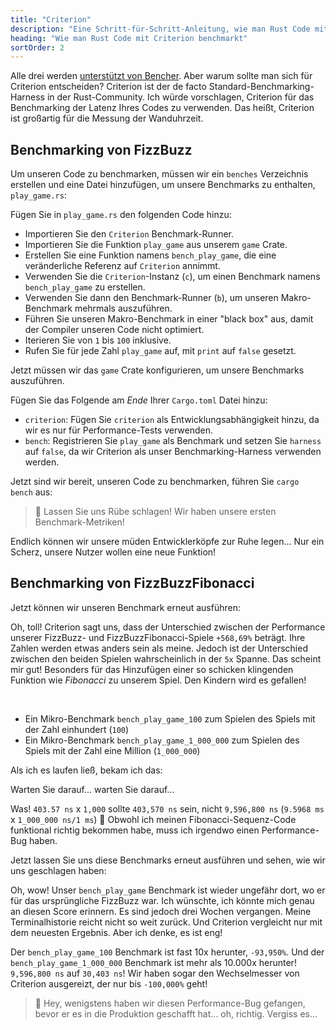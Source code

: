 ```yaml
---
title: "Criterion"
description: "Eine Schritt-für-Schritt-Anleitung, wie man Rust Code mit Criterion benchmarkt"
heading: "Wie man Rust Code mit Criterion benchmarkt"
sortOrder: 2
---
```



<Benchmarking />

<WhatIsRust />

<FizzBuzzRust />

<StepByStepRust />

<MicroVsMacro />

<BenchmarkingRust />

Alle drei werden [unterstützt von Bencher](/docs/de/explanation/adapters/). Aber warum sollte man sich für Criterion entscheiden?
Criterion ist der de facto Standard-Benchmarking-Harness in der Rust-Community.
Ich würde vorschlagen, Criterion für das Benchmarking der Latenz Ihres Codes zu verwenden.
Das heißt, Criterion ist großartig für die Messung der Wanduhrzeit.

<FizzBuzzRefactor />

## Benchmarking von FizzBuzz

Um unseren Code zu benchmarken, müssen wir ein `benches` Verzeichnis erstellen und eine Datei hinzufügen, um unsere Benchmarks zu enthalten, `play_game.rs`:

<GameBenchesTree />

Fügen Sie in `play_game.rs` den folgenden Code hinzu:

<FizzBuzzRefactorBenchesCode />

- Importieren Sie den `Criterion` Benchmark-Runner.
- Importieren Sie die Funktion `play_game` aus unserem `game` Crate.
- Erstellen Sie eine Funktion namens `bench_play_game`, die eine veränderliche Referenz auf `Criterion` annimmt.
- Verwenden Sie die `Criterion`-Instanz (`c`), um einen Benchmark namens `bench_play_game` zu erstellen.
- Verwenden Sie dann den Benchmark-Runner (`b`), um unseren Makro-Benchmark mehrmals auszuführen.
- Führen Sie unseren Makro-Benchmark in einer "black box" aus, damit der Compiler unseren Code nicht optimiert.
- Iterieren Sie von `1` bis `100` inklusive.
- Rufen Sie für jede Zahl `play_game` auf, mit `print` auf `false` gesetzt.

Jetzt müssen wir das `game` Crate konfigurieren, um unsere Benchmarks auszuführen.

Fügen Sie das Folgende am _Ende_ Ihrer `Cargo.toml` Datei hinzu:

<GameCargoToml />

- `criterion`: Fügen Sie `criterion` als Entwicklungsabhängigkeit hinzu, da wir es nur für Performance-Tests verwenden.
- `bench`: Registrieren Sie `play_game` als Benchmark und setzen Sie `harness` auf `false`, da wir Criterion als unser Benchmarking-Harness verwenden werden.

Jetzt sind wir bereit, unseren Code zu benchmarken, führen Sie `cargo bench` aus:

<BenchPlayGameOutput />

> 🐰 Lassen Sie uns Rübe schlagen! Wir haben unsere ersten Benchmark-Metriken!

Endlich können wir unsere müden Entwicklerköpfe zur Ruhe legen...
Nur ein Scherz, unsere Nutzer wollen eine neue Funktion!

<FizzBuzzFibonacciRust>
  <PlayGameRustCode />
</FizzBuzzFibonacciRust>

## Benchmarking von FizzBuzzFibonacci

Jetzt können wir unseren Benchmark erneut ausführen:

<BenchPlayGameFibonacciOutput />

Oh, toll! Criterion sagt uns, dass der Unterschied zwischen der Performance unserer FizzBuzz- und FizzBuzzFibonacci-Spiele `+568,69%` beträgt.
Ihre Zahlen werden etwas anders sein als meine.
Jedoch ist der Unterschied zwischen den beiden Spielen wahrscheinlich in der `5x` Spanne.
Das scheint mir gut! Besonders für das Hinzufügen einer so schicken klingenden Funktion wie _Fibonacci_ zu unserem Spiel.
Den Kindern wird es gefallen!

<FizzBuzzFibonacciOpenRust>
  <FizzBuzzFibonacciOpenRustCode />
</FizzBuzzFibonacciOpenRust>

<TheEnd />

<br />

<OnFire />

<BenchPlayGameOnFireCode />

- Ein Mikro-Benchmark `bench_play_game_100` zum Spielen des Spiels mit der Zahl einhundert (`100`)
- Ein Mikro-Benchmark `bench_play_game_1_000_000` zum Spielen des Spiels mit der Zahl eine Million (`1_000_000`)

Als ich es laufen ließ, bekam ich das:

<BenchPlayGameOnFireOutputStart />

Warten Sie darauf... warten Sie darauf...

<BenchPlayGameOnFireOutput />

Was! `403.57 ns` x `1,000` sollte `403,570 ns` sein, nicht `9,596,800 ns` (`9.5968 ms` x `1_000_000 ns/1 ms`) 🤯
Obwohl ich meinen Fibonacci-Sequenz-Code funktional richtig bekommen habe, muss ich irgendwo einen Performance-Bug haben.

<FizzBuzzFibonacciFixRust />

Jetzt lassen Sie uns diese Benchmarks erneut ausführen und sehen, wie wir uns geschlagen haben:

<BenchPlayGameFixOutput />

Oh, wow! Unser `bench_play_game` Benchmark ist wieder ungefähr dort, wo er für das ursprüngliche FizzBuzz war.
Ich wünschte, ich könnte mich genau an diesen Score erinnern. Es sind jedoch drei Wochen vergangen.
Meine Terminalhistorie reicht nicht so weit zurück.
Und Criterion vergleicht nur mit dem neuesten Ergebnis.
Aber ich denke, es ist eng!

Der `bench_play_game_100` Benchmark ist fast 10x herunter, `-93,950%`.
Und der `bench_play_game_1_000_000` Benchmark ist mehr als 10.000x herunter! `9,596,800 ns` auf `30,403 ns`!
Wir haben sogar den Wechselmesser von Criterion ausgereizt, der nur bis `-100,000%` geht!

> 🐰 Hey, wenigstens haben wir diesen Performance-Bug gefangen, bevor er es in die Produktion geschafft hat... oh, richtig. Vergiss es...

<CatchInCi />

<CatchInCiOutput />

<CatchInCiPlot />

<CatchInCiPlotRustBench title="Wie man Rust mit Criterion benchmarkt" />

<BencherFooter />

